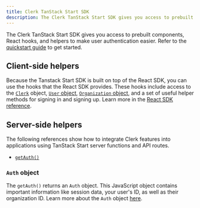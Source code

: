 ```yaml
---
title: Clerk TanStack Start SDK
description: The Clerk TanStack Start SDK gives you access to prebuilt components, React hooks, and helpers to make user authentication easier.
---
```


The Clerk TanStack Start SDK gives you access to prebuilt components, React hooks, and helpers to make user authentication easier. Refer to the [quickstart guide](/docs/quickstarts/tanstack-start) to get started.

## Client-side helpers

Because the Tanstack Start SDK is built on top of the React SDK, you can use the hooks that the React SDK provides. These hooks include access to the [`Clerk`](/docs/references/javascript/clerk/clerk) object, [`User` object](/docs/references/javascript/user), [`Organization` object](/docs/references/javascript/organization), and a set of useful helper methods for signing in and signing up. Learn more in the [React SDK reference](/docs/references/react/overview).

<Include src="_partials/hooks/hook-list" />

## Server-side helpers

The following references show how to integrate Clerk features into applications using TanStack Start server functions and API routes.

- [`getAuth()`](/docs/references/tanstack-start/get-auth)

### `Auth` object

The `getAuth()` returns an `Auth` object. This JavaScript object contains important information like session data, your user's ID, as well as their organization ID. Learn more about the `Auth` object [here](/docs/references/backend/types/auth-object).

